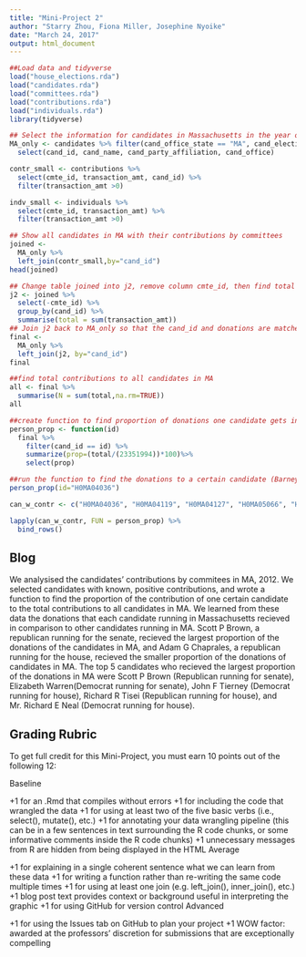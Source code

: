 ```yaml
---
title: "Mini-Project 2"
author: "Starry Zhou, Fiona Miller, Josephine Nyoike"
date: "March 24, 2017"
output: html_document
---
```



```r
##Load data and tidyverse
load("house_elections.rda")
load("candidates.rda")
load("committees.rda")
load("contributions.rda")
load("individuals.rda")
library(tidyverse)
```

```r
## Select the information for candidates in Massachusetts in the year of 2012: we selected some information about contributions inlcuding candidates, party affliation, and office, and some information about individuals, inlcuding candidates whose transaction amount is positive and their transaction amount
MA_only <- candidates %>% filter(cand_office_state == "MA", cand_election_yr== "2012") %>%
  select(cand_id, cand_name, cand_party_affiliation, cand_office)

contr_small <- contributions %>%
  select(cmte_id, transaction_amt, cand_id) %>%
  filter(transaction_amt >0)

indv_small <- individuals %>%
  select(cmte_id, transaction_amt) %>%
  filter(transaction_amt >0)
```

```r
## Show all candidates in MA with their contributions by committees
joined <- 
  MA_only %>%
  left_join(contr_small,by="cand_id")
head(joined)
```

```r
## Change table joined into j2, remove column cmte_id, then find total committee contributions to candidate (so that contributions is only one row)
j2 <- joined %>%
  select(-cmte_id) %>%
  group_by(cand_id) %>%
  summarise(total = sum(transaction_amt))
## Join j2 back to MA_only so that the cand_id and donations are matched to information about the candidates
final <- 
  MA_only %>%
  left_join(j2, by="cand_id")
final
```

```r
##find total contributions to all candidates in MA
all <- final %>%
  summarise(N = sum(total,na.rm=TRUE))
all
```

```r
##create function to find proportion of donations one candidate gets in contrast to the other candidates in the state
person_prop <- function(id) 
  final %>%
    filter(cand_id == id) %>%
    summarize(prop=(total/(23351994))*100)%>%
    select(prop)
```

```r
##run the function to find the donations to a certain candidate (Barney Frank) to test function
person_prop(id="H0MA04036")
```


```r
can_w_contr <- c("H0MA04036", "H0MA04119", "H0MA04127", "H0MA05066", "H0MA10082", "H2MA00014", "H2MA01020", "H2MA04040", "H2MA04073", "H2MA04107", "H2MA06078", "H2MA09072", "H2MA09213", "H4MA03022", "H4MA05043", "H4MA06033", "H6MA07101", "H8MA02041", "H8MA05143", "H8MA08071", "S0MA00109", "S2MA00113", "S2MA00139", "S2MA00170")
```

```r
lapply(can_w_contr, FUN = person_prop) %>%
  bind_rows()
```


## Blog
We analysised the candidates' contributions by commitees in MA, 2012. We selected candidates with known, positive contributions, and wrote a function to find the proportion of the contribution of one certain candidate to the total contributions to all candidates in MA. We learned from these data the donations that each candidate running in Massachusetts recieved in comparison to other candidates running in MA.
Scott P Brown, a republican running for the senate, recieved the largest proportion of the donations of the candidates in MA, and Adam G Chaprales, a republican running for the house, recieved the smaller proportion of the donations of candidates in MA. The top 5 candidates who recieved the largest proportion of the donations in MA were Scott P Brown (Republican running for senate), Elizabeth Warren(Democrat running for senate), John F Tierney (Democrat running for house), Richard R Tisei (Republican running for house), and Mr. Richard E Neal (Democrat running for house).

## Grading Rubric

To get full credit for this Mini-Project, you must earn 10 points out of the following 12:

Baseline

+1 for an .Rmd that compiles without errors
+1 for including the code that wrangled the data
+1 for using at least two of the five basic verbs (i.e., select(), mutate(), etc.)
+1 for annotating your data wrangling pipeline (this can be in a few sentences in text surrounding the R code chunks, or some informative comments inside the R code chunks)
+1 unnecessary messages from R are hidden from being displayed in the HTML
Average

+1 for explaining in a single coherent sentence what we can learn from these data
+1 for writing a function rather than re-writing the same code multiple times
+1 for using at least one join (e.g. left_join(), inner_join(), etc.)
+1 blog post text provides context or background useful in interpreting the graphic
+1 for using GitHub for version control
Advanced

+1 for using the Issues tab on GitHub to plan your project
+1 WOW factor: awarded at the professors’ discretion for submissions that are exceptionally compelling
